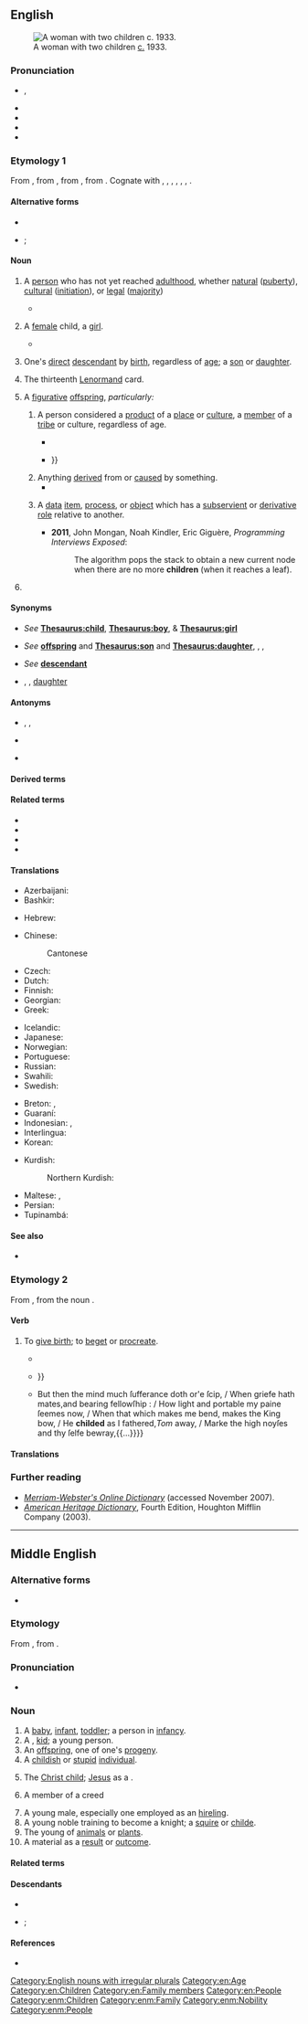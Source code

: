 {{also|Child|Child.}}
==English==
[[File:MDRBobMomSmall.jpg|right|thumb|A woman with two children [[circa|c.]] 1933.]]

===Pronunciation===
* {{enPR|chīld}}, {{IPA|en|/t͡ʃaɪld/}}
* {{audio|en|en-us-child.ogg|Audio (US)}}
* {{audio|en|En-uk-child.ogg|Audio (UK)}}
* {{audio|en|LL-Q1860 (eng)-Back ache-child.wav|Audio}}
* {{rhymes|en|aɪld}}

===Etymology 1===
From {{inh|en|enm|child}}, from {{inh|en|ang|ċild||[[fetus]]; [[female]] [[baby]]; child}}, from {{inh|en|gem-pro|*kelþaz||[[womb]]; [[fetus]]}}, from {{der|en|ine-pro|*ǵelt-||[[womb]]}}. Cognate with {{cog|da|kuld||[[brood]], [[litter]]}}, {{cog|sv|kull||[[brood]], [[litter]]}}, {{cog|is|kelta}}, {{m|is|kjalta||[[lap]]}}, {{cog|got|𐌺𐌹𐌻𐌸𐌴𐌹||[[womb]]}}, {{cog|sa|जर्त}}, {{m|sa|जर्तु||tr=jártu|[[vulva]]}}.

====Alternative forms====
* {{alter|en|childe||archaic}}
* {{sense|plural}} {{alter|en|childrens||intentionally incorrect|nonstandard}}; {{alter|en|childs||nonstandard|rare}}

====Noun====
{{en-noun|children|childer|pl2qual=dialectal or archaic}}

# A [[person]] who has not yet reached [[adulthood]], whether [[natural]] ([[puberty]]), [[cultural]] ([[initiation]]), or [[legal]] ([[majority]])
#: {{ux|en|Go easy on him: he is but a '''child'''.}}
#* {{quote-journal|en|date=2013-06-07|author=Joseph Stiglitz|authorlink=Joseph Stiglitz|volume=188|issue=26|page=19|magazine={{w|The Guardian Weekly}}|title=Globalisation is about taxes too|url=http://www.guardian.co.uk/commentisfree/2013/may/27/globalisation-is-about-taxes-too|passage=It is time the international community faced the reality: we have an unmanageable, unfair, distortionary global tax regime. [&hellip;] It is the starving of the public sector which has been pivotal in America no longer being the land of opportunity – with a '''child''''s life prospects more dependent on the income and education of its parents than in other advanced countries.}}
# {{lb|en|obsolete|specifically}} A [[female]] child, a [[girl]].
#* {{RQ:Shakespeare Winter|III|iii|288|2|passage=A boy, or a '''Childe''' I wonder?}}
# {{lb|en|with possessive}} One's [[direct]] [[descendant]] by [[birth]], regardless of [[age]]; a [[son]] or [[daughter]].
#: {{ux|en|My youngest '''child''' is forty-three this year.}}
# {{lb|en|cartomancy}} The thirteenth [[Lenormand]] card.
# {{lb|en|figurative}} A [[figurative]] [[offspring]], ''particularly:''
## A person considered a [[product]] of a [[place]] or [[culture]], a [[member]] of a [[tribe]] or culture, regardless of age.
##: {{ux|en|The '''children''' of Israel.}}
##: {{ux|en|He is a '''child''' of his times.}}
##* {{quote-book|en|year=1984|author=Mary Jane Matz|authorlink=Mary Jane Phillips-Matz|title=The Many Lives of Otto Kahn: A Biography|page=5|passage=For more than forty years, he preached the creed of art and beauty. He was heir to the ancient wisdom of Israel, a '''child''' of Germany, a subject of Great Britain, later an American citizen, but in truth a citizen of the world.}}
##* {{quote-book|en|year=2009|author=Edward John Moreton Dunsany|authorlink=Edward Plunkett, 18th Baron of Dunsany|title={{w|The Last Book of Wonder|Tales of Wonder}}|page=64|passage=Plash-Goo was of the '''children''' of the giants, whose sire was Uph. And the lineage of Uph had dwindled in bulk for the last five hundred years, till the giants were now no more than fifteen foot high; but Uph ate elephants{{...}}}}
## Anything [[derive]]d from or [[cause]]d by something.
##* {{quote-book|en|year=1991|author=Salman Rushdie|authorlink=Salman Rushdie|title={{w|Midnight's '''Children'''}}|passage=Poverty, disease, and despair are the '''children''' of war.}}
## {{lb|en|computing}} A [[data]] [[item]], [[process]], or [[object]] which has a [[subservient]] or [[derivative]] [[role]] relative to another.
##: {{ux|en|The '''child''' node then stores the actual data of the parent node.}}
##* '''2011''', John Mongan, Noah Kindler, Eric Giguère, ''Programming Interviews Exposed'':
##*: The algorithm pops the stack to obtain a new current node when there are no more '''children''' (when it reaches a leaf).
# {{alt form|en|childe||youth of noble birth}}

====Synonyms====
* {{sense|young person}} ''See'' '''[[Thesaurus:child]]''', '''[[Thesaurus:boy]]''', & '''[[Thesaurus:girl]]'''
* {{sense|offspring}} ''See'' '''[[offspring]]''' and '''[[Thesaurus:son]]''' and '''[[Thesaurus:daughter]]''', {{l|en|binary clone}}, {{l|en|progeny}}, {{l|en|hybrid}}
* {{sense|descendant}} ''See'' '''[[descendant]]'''
* {{sense|product of a place or era}} {{l|en|product}}, {{l|en|son}} {{qualifier|male}}, [[daughter]] {{qualifier|female}}

====Antonyms====
* {{sense|daughter or son}} {{l|en|father}}, {{l|en|mother}}, {{l|en|parent}}
* {{sense|person below the age of adulthood}} {{l|en|adult}}
* {{sense|data item, process or object in a subordinate role}} {{l|en|parent}}

====Derived terms====
{{col3|en
|boomerang child
|childhood
|childish
|childless
|childlike
|childlove
|childlover
|love child
|manchild
|middle child
|once a man, twice a child
|only child
|perpetual child
|problem child
|schoolchild
|snowchild
|war child
|with child
}}

====Related terms====
* {{l|en|chield}}
* {{l|en|Child}}
* {{l|en|childe}}
* {{l|en|Childermas}}

====Translations====
{{trans-top|a female or male child, a daughter or son}}{{multitrans|data=
* Abkhaz: {{tt|ab|аԥшқа|sc=Cyrl}}, {{tt|ab|асаби|sc=Cyrl}}
* Adyghe: {{tt|ady|сабый}}
* Afrikaans: {{tt+|af|kind}}
* Albanian: {{tt+|sq|fëmijë|n}}, {{tt|sq|bemile|f}} (old tosk), {{tt|sq|kalaman|m}}
* Amharic: {{tt|am|ልጅ|sc=Ethi}}, {{tt|am|ብላቴና|sc=Ethi}}
* Arabic: {{tt+|ar|وَلَد|m}}, {{qualifier|son}} {{tt+|ar|اِبْن|m}}, {{qualifier|daughter}} {{tt|ar|اِبْنَة|f}}
* Aragonese: {{t-needed|an}}
* Aramaic:
*: Classical Syriac: {{tt|syc|ܙܪܥܐ|sc=Syrc}}
* Armenian: {{tt+|hy|երեխա}}, {{tt+|hy|զավակ}}
* Assamese: {{tt|as|ল’ৰা-ছোৱালী}}, {{tt|as|ছলি}}, {{tt|as|শিশু}}
* Asturian: {{tt+|ast|fíu|m}}, {{tt+|ast|fía|f}}
* Avar: {{tt|av|лъимер|sc=Cyrl}}
* Azerbaijani: {{tt+|az|uşaq}}, {{tt+|az|bala}}, {{tt+|az|çağa}}, {{tt+|az|övlad}}
* Baluchi: {{tt|bal|چک|tr=cukk}}
* Bashkir: {{tt|ba|бала|sc=Cyrl}}
* Basque: {{tt+|eu|sein}}, {{tt|eu|ume}}
* Belarusian: {{tt|be|дзіця́|n}}, {{tt|be|дзіцё|n}}, {{tt|be|рабёнак|m}}
* Bengali: {{tt|bn|শিশু|sc=Beng}}, {{tt|bn|ওলদ|sc=Beng}}
* Borôro: {{tt|bor|ore}}
* Bouyei: {{tt|pcc|leg}}
* Breton: {{tt+|br|bugel|m}}
* Bulgarian: {{tt+|bg|дете́|n}}, {{tt+|bg|ро́жба|f}}
* Burmese: {{tt+|my|ကလေး|sc=Mymr}}
* Catalan: {{tt+|ca|nen}}, {{tt+|ca|nena|f}}, {{tt+|ca|fill|m}} {{qualifier|son}}, {{tt+|ca|filla|f}} {{qualifier|daughter}}
* Central Melanau: {{tt|mel|aneak}}
* Chechen: {{tt|ce|бер}}
* Cherokee: {{tt|chr|ᎠᏳᎴ}}, {{tt|chr|ᎠᏲᏟ}}
* Chickasaw: {{tt|cic|chipota}}, {{tt|cic|inchipota}}
* Chinese:
*: Cantonese: {{tt|yue|仔女|tr=zai2 neoi5|sc=Hani}}, {{tt+|yue|細路|tr=sai3 lou6|sc=Hani}}, {{tt+|yue|細蚊仔|tr=sai3 man1 zai2|sc=Hani}}, {{tt|yue|細路哥|tr=sai3 lou6 go1|sc=Hani}}, {{tt+|yue|細路仔|tr=sai3 lou4 zai2|sc=Hani}}
*: Dungan: {{tt|dng|хэзы}}, {{tt|dng|щёхэр}}, {{tt|dng|вава}}, {{tt|dng|ва}}
*: Hakka: {{tt|hak|細人仔}}, {{tt|hak|细人仔|tr=se-ngìn-è}}
*: Mandarin: {{tt+|cmn|小孩|tr=xiǎohái|sc=Hani}}, {{tt+|cmn|小孩子|tr=xiǎoháizi|sc=Hani}}, {{tt+|cmn|孩子|tr=háizi|sc=Hani}}, {{tt+|cmn|小孩兒|sc=Hani}}, {{tt+|cmn|小孩儿|tr=xiǎoháir|sc=Hani}}
*: Min Dong: {{tt|cdo|伲囝|tr=niè-giāng|sc=Hani}}
*: Min Nan: {{tt+|nan|囡仔|tr=gín-á|sc=Hani}}
*:: Teochew: {{tt|nan|孥囝|tr=nou5 gian2|sc=Hani}}
*: Wu: {{tt|wuu|小囡|tr=xiau noe|sc=Hani}}
* Chuanqiandian Cluster Miao: {{tt|cqd|lx}} {{qualifier|Dananshan Miao}}
* Chuvash: {{tt|cv|ача|sc=Cyrl}}
* Cornish: {{tt|kw|flogh}}
* Crimean Tatar: {{tt|crh|bala}}, {{tt|crh|evlât}}
* Czech: {{tt+|cs|dítě|n}}
* Danish: {{tt+|da|barn|n}}, {{tt+|da|børn|p}}
* Dutch: {{tt+|nl|kind|n}}
* Dzongkha: {{t-needed|dz}}
* Egyptian: {{t-egy|ẖrd|m|h=X:r:d-Xrd}}, {{t-egy|ms|m|h=ms-s-Xrd}}
* Elfdalian: {{tt|ovd|kripp|m}}
* Eshtehardi: {{tt|esh|لزک|alt=لَزَک|tr=lazak|sc=fa-Arab}}
* Esperanto: {{qualifier|♂♀}} {{tt+|eo|infano}}, {{qualifier|♀}} {{tt|eo|infanino}}
* Estonian: {{tt+|et|laps}}
* Ewe: {{tt|ee|vi}}
* Extremaduran: {{t-needed|ext}}
* Faroese: {{tt+|fo|barn|n}}
* Finnish: {{tt+|fi|lapsi}}, {{tt+|fi|kakara}} {{qualifier|derogatory, colloquial}}, {{tt+|fi|mukula}} {{qualifier|colloquial}}, {{tt+|fi|muksu}} {{qualifier|colloquial}}, {{tt+|fi|nappula}} {{qualifier|colloquial}}, {{tt+|fi|skidi}} {{qualifier|slang}}, {{tt+|fi|pentu}} {{qualifier|derogatory, colloquial}}, {{tt+|fi|tytär}} {{qualifier|formal, daughter}}, {{tt+|fi|tyttö}} {{qualifier|daughter}}, {{tt+|fi|poika}} {{qualifier|son}}, {{tt|fi|nahkapokaali}} {{qualifier|humorous, slang}}
* French: {{tt+|fr|enfant|m|f}}
* Galician: {{tt+|gl|nena|f}}, {{tt+|gl|neno|m}}
* Georgian: {{tt|ka|ბავშვი|sc=Geor}}, {{tt|ka|შვილი|sc=Geor}}, {{tt|ka|ძე|m|sc=Geor}}, {{tt|ka|ასული|f|sc=Geor}}
* German: {{tt+|de|Kind|n}}
*: Alemannic German: {{tt|gsw|Chind|n}}
* Gothic: {{tt|got|𐍆𐍂𐌰𐍃𐍄𐍃|m}}, {{tt|got|𐌱𐌰𐍂𐌽|n}}
* Greek: {{tt+|el|παιδί|n}}, {{qualifier|formal}} {{tt+|el|τέκνο|n}}
*: Ancient: {{tt|grc|παῖς|m|f}}, {{tt|grc|παίδιον|n}}, {{tt|grc|τέκνον|n}}
* Greenlandic: {{tt|kl|meeraq}}
* Gujarati: {{tt+|gu|બાળક|sc=Gujr}}
* Haitian Creole: {{tt|ht|timoun}}
* Hausa: {{tt|ha|ya’ya}}
* Hawaiian: {{tt|haw|keiki}}
* Hebrew: {{tt+|he|יֶלֶד|m|tr=yéled|sc=Hebr}} (male child or child in general), {{tt|he|יַלְדָּה|f|tr=yaldá|sc=Hebr}} (female child), {{tt+|he|בֵּן|m|tr=ben|sc=Hebr}} (son), {{tt+|he|בַּת|f|tr=bat|sc=Hebr}} (daughter)
* Hindi: {{tt+|hi|बच्चा|m|sc=Deva}}, {{qualifier|son}} {{tt+|hi|बेटा|m|sc=Deva}}, {{qualifier|daughter}} {{tt+|hi|बेटी|f|sc=Deva}}, {{tt+|hi|शिशु|m|sc=Deva}}, {{tt+|hi|बालक|m|sc=Deva}}, {{tt+|hi|लड़का|m}}, {{tt+|hi|लड़की|f}}, {{tt+|hi|छोरा|m}}, {{tt+|hi|छोरी|f}}, {{tt+|hi|बच्ची|f}}, {{tt+|hi|बचा|m}}, {{tt+|hi|बालक|m}}, {{tt+|hi|बालकी|f}}, {{tt+|hi|बालिका|f}}
* Hungarian: {{tt+|hu|gyerek}}, {{tt+|hu|gyermek}} {{qualifier|legal, medical or literary}}
* Iban: {{tt|iba|anak}}
* Icelandic: {{tt+|is|barn|n}}, {{tt+|is|krakki|m}}
* Ido: {{qualifier|♂♀}} {{tt+|io|infanto}}, {{qualifier|♂}} {{tt+|io|infantulo}}, {{qualifier|♀}} {{tt+|io|infantino}}, {{qualifier|♂♀}} {{tt+|io|puero}}, {{qualifier|♂}} {{tt+|io|puerulo}}, {{qualifier|♀}} {{tt+|io|puerino}}, {{qualifier|♂♀}} {{tt+|io|filio}}, {{qualifier|♂}} {{tt+|io|filiulo}}, {{qualifier|♀}} {{tt+|io|filiino}}
* Igbo: {{t-needed|ig}}
* Ilocano: {{tt|ilo|anak}}
* Inari Sami: {{tt|smn|páárnáš}}
* Indonesian: {{tt+|id|anak}}, {{tt|id|kanak}}
* Ingrian: {{tt|izh|lapsi}}
* Interlingua: {{tt+|ia|filia|f}}
* Irish: {{tt+|ga|páiste|m}}, {{tt+|ga|clann|f}} (collective)
* Italian: {{tt+|it|bambino|m}}, {{tt+|it|bambina|f}}, {{tt+|it|figlio|m}}, {{tt+|it|figlia|f}}
* Jamaican Creole: {{tt|jam|pickney}}
* Japanese: {{tt+|ja|子供|tr=こども, kodomo}}, {{tt+|ja|子|tr=こ, ko}}
* Javanese: {{tt|jv|anak}}, {{tt+|jv|putra}}, {{tt+|jv|bocah}}, {{tt|jv|laré}}
* Judeo-Tat: {{tt|jdt|гIэиль}}
* Kabuverdianu: {{tt|kea|fidju}}
* Kabyle: {{tt|kab|agrud|m}}
* Kalenjin: {{tt|kln|lakwet}}
* Kannada: {{tt+|kn|ಹಸುಳೆ|sc=Knda}}, {{tt+|kn|ಮಗು|sc=Knda}}
* Karakalpak: {{t-needed|kaa}}
* Kashubian: {{tt|csb|òtrok|m}}
* Kazakh: {{tt+|kk|бала|sc=Cyrl}}
* Khmer: {{tt+|km|កូន|tr=koon|sc=Khmr}}
* Kikuyu: {{tt|ki|mwana|c1}}
* Korean: {{tt+|ko|어린이}}, {{tt+|ko|아이}}
* Krio: {{tt|kri|pikin}}
* Kumyk: {{tt|kum|яш}}
* Kurdish:
*: Central Kurdish: {{tt+|ckb|منداڵ}}, {{tt|ckb|مناڵ}}, {{tt+|ckb|زارۆک}}
*: Northern Kurdish: {{tt+|kmr|zarok}}
* Kyrgyz: {{tt+|ky|бала|sc=Cyrl}}, {{tt+|ky|наристе|sc=Cyrl}}
* Ladino: {{tt|lad|kreatura|f|sc=Latn}}, {{tt|lad|kriatura|f|sc=Latn}}
* Laboya: {{tt|lmy|ana}}
* Lao: {{tt+|lo|ເດັກນ້ອຍ}}, {{tt|lo|ລູກ}}, {{tt|lo|ເດັກ}}
* Latgalian: {{tt|ltg|bārns|m}}
* Latin: {{tt+|la|filius|m}}, {{tt+|la|filia|f}}
* Latvian: {{tt+|lv|bērns|m}}
* Lezgi: {{tt|lez|аял|sc=Cyrl}}
{{trans-mid}}
* Lithuanian: {{tt+|lt|vaikas|m}}
* Livonian: {{tt|liv|läpš}}
* Low German: {{tt+|nds|Kind|n}}
* Luganda: {{t-needed|lg}}
* Luhya: {{tt|luy|omwana}}
* Luo: {{tt|luo|nyithindo}}
* Luxembourgish: {{tt|lb|Kand|n}}
* Lü: {{tt|khb|ᦟᦴᧅ}}
* Macedonian: {{tt+|mk|де́те|n}}, {{tt|mk|че́до|n}}
* Malay: {{tt|ms|budak}}, {{tt+|ms|anak}}
*: Rumi: {{tt+|ms|anak}}
*: Jawi: {{tt|ms|انق|sc=Arab}}
* Malayalam: {{tt+|ml|കുട്ടി|sc=Mlym}}
* Maltese: {{tt|mt|tfal|m}}, {{tt|mt|ibna}}, {{tt+|mt|tifel|m}}
* Maori: {{tt|mi|pangore}}, {{tt|mi|tamaiti}}
* Mari: {{tt|chm|ньога}}
* Maricopa: {{tt|mrc|humar}}
* Mazanderani: {{tt|mzn|وچه|tr=vače|sc=fa-Arab}}
* Middle English: {{tt|enm|child}}, {{tt|enm|barn}}
* Mirandese: {{tt|mwl|criança|f}}
* Mon: {{tt|mnw|ကွေန်|tr=kon}}
* Mongolian: {{tt+|mn|хүүхэд|sc=Cyrl}}
* Mwani: {{tt|wmw|mwana}}
* Nama: {{tt|naq|ǀgôa-i}}
* Navajo: {{tt|nv|awééʼ}}, {{tt|nv|áłchíní|p}}
* Ngarrindjeri: {{tt|nay|porli}}
* Nigerian Pidgin: {{tt|pcm|pikin}}
* Norman: {{tt|nrf|êfant|m|f}}, {{tt|nrf|avé|m}}, {{tt|nrf|mousse|m|f}}
* North Frisian:
*: Föhr-Amrum: {{tt|frr|jongen|n}}
*: Mooring: {{tt|frr|bjarn|n}}
*: Sylt: {{tt|frr|Jungen|n}}
* Northern Ohlone: {{tt|cst|šiiniinikma|c-p}}
* Northern Sami: {{tt|se|mánná}}
* Northern Thai: {{tt|nod|ᩃᩪᨠ}}, {{tt|nod|ᨯᩮᩢ᩠ᨠ}}
* Norwegian:
*: Bokmål: {{tt+|no|barn|n}}
*: Nynorsk: {{tt|nn|barn|n}}
* Nyunga: {{tt|nys|koorlingah}}
* O'odham: {{tt|ood|ali}}
* Old Church Slavonic: {{tt|cu|чѧдо|n|sc=Cyrs}}, {{tt|cu|дѣтѧ|n}}
* Old English: {{tt+|ang|ċild|n}}, {{tt+|ang|bearn|n}}
* Old Norse: {{tt|non|barn|n}}
* Old Prussian: {{tt|prg|malnīks}}
* Pali:
*: Devanagari: {{tt|pi|दारको|m|tr=dārako|sc=Deva}}
*: Latin: {{tt|pi|dārako|m}}
* Pashto: {{tt+|ps|ماشوم|m|tr=māšúm|sc=ps-Arab}}, {{t-check|ps|کوچنۍ|tr=kučnəy|sc=ps-Arab}}
* Pennsylvania German: {{t|pdc|Kind|n}}
* Persian: {{tt+|fa|بچه|tr=bačče, bače|sc=fa-Arab}}, {{tt+|fa|کودک|tr=kudak}}, {{tt+|fa|فرزند|tr=farzand}}, {{tt+|fa|کر|tr=kor|sc=fa-Arab}}
* Pite Sami: {{tt|sje|mánná}}
* Pitjantjatjara: {{tt|pjt|tjitji}}
* Plautdietsch: {{tt+|pdt|Kjint|n}}
* Polabian: {{tt|pox|våtrük|m}}
* Polish: {{tt+|pl|dziecko|n}}, {{tt+|pl|dziecię|n}} {{qualifier|dated}}
* Portuguese: {{tt+|pt|filho|m}}, {{tt+|pt|filha|f}}, {{tt+|pt|criança|f}}
* Punjabi: {{tt|pa|ਬੱਚਾ|sc=Guru}}
* Quechua: {{tt+|qu|wamra}}
* Romanian: {{tt+|ro|fiu|m}}, {{tt+|ro|fiică|f}}, {{tt+|ro|copil|m}}, {{tt+|ro|copilă|f}},
* Romansch: {{tt|rm|uffant|m}}, {{tt|rm|affon|m}}, {{tt|rm|unfànt|m}}, {{tt|rm|unfant|m}}, {{tt|rm|iffaunt|m}}
* Russian: {{tt+|ru|ребёнок|m}}, {{tt+|ru|дитя́|n}}, {{tt+|ru|ча́до|n}} {{qualifier|archaic, humorous}}
* Rusyn: {{tt|rue|дїтя|n}}, {{tt|rue|дїти́на|f}}
* Saek: {{tt|skb|แด๊ก}}
* Samogitian: {{tt|sgs|vāks|m}}
* Sanskrit: {{tt+|sa|शिशु|m}}, {{tt+|sa|बालक|m}}, {{tt+|sa|जात|m|n}}
* Santali: {{tt|sat|ᱜᱳᱱ}}
* Scots: {{tt|sco|bairn}}
* Scottish Gaelic: {{tt|gd|pàisde|m}}, {{tt|gd|leanabh|m}}
* Seraiki: {{tt+|skr|ٻال|tr=ɓāl}}
* Serbo-Croatian:
*: Cyrillic: {{tt|sh|дете|n}}, {{tt|sh|дијете|n}}, {{tt|sh|чедо|n}}
*: Roman: {{tt+|sh|dete|n}}, {{tt+|sh|dijete|n}}, {{tt+|sh|čedo|n}}
* Shan: {{tt+|shn|လုၵ်ႈ}}
* Sikkimese: {{t-needed|sip}}
* Sindhi: {{tt|sd|ٻار|tr=ḇāru|alt=ٻارُ|sc=sd-Arab}}
* Sinhalese: {{tt+|si|ළමයා|sc=Sinh}}
* Skolt Sami: {{tt|sms|päärnaž}}
* Slovak: {{tt+|sk|dieťa|n}}
* Slovene: {{tt+|sl|otrok|m}}, {{tt+|sl|dete|n}}
* Slovincian: {{tt|zlw-slv|vuôtrôk|m}}
* Somali: {{tt|so|caruur}}, {{tt|so|canug}}
* Sorbian:
*: Lower Sorbian: {{tt|dsb|źiśe|n}}, {{tt|dsb|góle|n}}
*: Upper Sorbian: {{tt+|hsb|dźěćo}}
* Sotho: {{tt+|st|ngwana}}
* Southern Amami-Oshima: {{tt|ams|warabɨ}}
* Spanish: {{tt+|es|hijo|m}}, {{tt+|es|hija|f}}, {{tt+|es|niño|m}}, {{tt+|es|niña|f}}
* Sundanese: {{tt|su|murangkalih}}
* Swahili: {{tt+|sw|mtoto}}, {{tt+|sw|mwana}}
* Swedish: {{tt+|sv|barn|n}}
* Sylheti: {{tt|syl|ꠛꠣꠁꠌ꠆ꠌꠣ}}, {{tt|syl|ꠢꠥꠞꠥꠔꠣ}}
* Tagalog: {{tt+|tl|anak}}
* Tai Dam: {{tt|blt|ꪩꪴꪀ}}
* Tai Nüa: {{tt|tdd|ᥘᥧᥐ}}
* Tajik: {{tt+|tg|кӯдак|sc=Cyrl}}
* Talysh: {{qualifier|Anbarani}} {{tt|tly|باله|tr=bâla}}, {{qualifier|Asalemi}} {{tt|tly|خردن|tr=xərdan|sc=fa-Arab}}
* Tamil: {{tt+|ta|குழந்தை|sc=Taml}}, {{tt+|ta|மக|sc=Taml}}
* Taos: {{tt|twf|ȕ’úna}}
* Tatar: {{tt+|tt|бала|sc=Cyrl}}
* Telugu: {{tt+|te|పాప}}
* Thai: {{tt+|th|ลูก}}, {{tt+|th|เด็ก}}, {{tt|th|ศิศุ}}
* Tibetan: {{tt|bo|ཕྲུ་གུ}}, {{tt|bo|ཨ་བ}}
* Tigrinya: {{tt|ti|ሕጻን|sc=Ethi}}, {{tt|ti|ቆልዓ|sc=Ethi}}
* Tok Pisin: {{tt|tpi|pikinini}}
* Turkish: {{tt+|tr|çocuk}}
* Turkmen: {{tt|tk|çaga}}
* Tuvan: {{tt|tyv|уруг}}
* Ugaritic: {{tt|uga|𐎊𐎍𐎄}}
* Ukrainian: {{tt+|uk|дити́на|f}}, {{tt|uk|дитя́|n}}, {{tt|uk|дитя́тко|n}}
* Urdu: {{tt|ur|بچہ|m|tr=baccā|sc=ur-Arab}}, {{qualifier|son}} {{tt+|ur|بیٹا|m|tr=beṭā|sc=ur-Arab}}, {{qualifier|daughter}} {{tt|ur|بیٹی|f|tr=beṭī|sc=ur-Arab}}
* Uyghur: {{tt+|ug|بالا|sc=ug-Arab}}
* Uzbek: {{tt+|uz|bola}}
* Veps: {{tt|vep|laps'}}
* Vietnamese: {{tt+|vi|đứa bé}}, {{tt|vi|đứa trẻ}}, {{tt+|vi|con}} (one's child)
* Volapük: {{qualifier|♂♀}} {{tt+|vo|cil}}, {{qualifier|♂}} {{tt+|vo|hicil}}, {{qualifier|♀}} {{tt+|vo|jicil}}, {{qualifier|♂}} {{tt+|vo|son|}}, {{qualifier|♀}} {{tt+|vo|daut}}, {{qualifier|♀}} {{tt|vo|jison}}, {{qualifier|collective}} {{tt|vo|cilef}}
* Votic: {{tt|vot|lahsi}}
* Welsh: {{tt+|cy|plentyn|m}}
* West Frisian: {{tt+|fy|bern|n}}
* Westrobothnian: {{tt|gmq-bot|bån|n}}, {{tt|gmq-bot|omaga|c}}, {{tt|gmq-bot|gnadd|c}}, {{tt|gmq-bot|kläpp|m}}
* Wolof: {{tt+|wo|xale}}, {{tt|wo|gune}}
* Xhosa: {{tt|xh|umntwana}}
* Yiddish: {{tt|yi|קינד|n}}
* Yoruba: {{tt|yo|o̩mo̩}}, {{tt|yo|èwe}}, {{tt|yo|ọmọ}}
* Zazaki: {{tt+|zza|qeç}}, {{tt|zza|tut}}, {{tt|zza|lorek}}
* Zealandic: {{tt|zea|kind|n}}
* Zhuang: {{tt|za|lwg}}, {{tt|za|lwgnyez}}
* Zulu: {{tt+|zu|umntwana|c1|c2}}, {{tt+|zu|ingane|c9|c10}}
* ǃXóõ: {{tt|nmn|ʘqa̰a}}
}}
{{trans-bottom}}

{{trans-top|(''figuratively'') things or abstractions derived from or caused by something}}
{{trans-mid}}
{{trans-bottom}}

{{trans-top|member of a tribe, a people or a race of beings}}
* Azerbaijani: {{t+|az|övlad}}
* Bashkir: {{t|ba|бала|sc=Cyrl}}
{{trans-mid}}
* Hebrew: {{t+|he|בן|m|tr=ben|sc=Hebr}}
{{trans-bottom}}

{{trans-top|a minor}}{{multitrans|data=
* Afrikaans: {{tt+|af|kind}}
* Albanian: {{tt+|sq|fëmijë|n}}
* Arabic: {{tt+|ar|طِفْل|m}}, {{tt|ar|طِفْلَة|f}}
*: Egyptian Arabic: {{tt|arz|عيل|m|tr=ʿayyel|sc=Arab}}, {{tt|arz|طفل|m|tr=ṭefl|sc=Arab}} (infant)
*: Lebanese Arabic: {{tt|apc|وَلَد|m|tr=walad|sc=Arab}}, {{tt|arz|صبي|m|tr=ṣabi|sc=Arab}} {{qualifier|boy/son}}
*: Iraqi Arabic: {{tt|acm|جاهل|m|tr=jāhel|sc=Arab}}
*: North Mesopotamian Arabic: {{tt|ayp|عجي|m|tr=ʿeji|sc=Arab}}
*: Gulf Arabic: {{tt|afb|بزر|m|tr=bazer|sc=Arab}}
*: Moroccan Arabic: {{tt|ary|درّي|m|tr=derri|sc=Arab}}
* Armenian: {{tt+|hy|երեխա}}, {{tt+|hy|մանուկ}}
* Asturian: {{tt+|ast|neñu|m}}, {{tt|ast|ñeñu|m}}
* Azerbaijani: {{tt+|az|uşaq}}, {{tt+|az|bala}}
* Baluchi: {{tt|bal|چک|tr=cukk}}
* Bashkir: {{tt|ba|бала|sc=Cyrl}}
* Breton: {{tt|br|minor|m}}, {{tt|br|minored|p}}
* Bulgarian: {{tt+|bg|дете́|n}}
* Burmese: {{tt+|my|ကလေး|sc=Mymr}}
* Catalan: {{tt+|ca|nen}}
* Chinese:
*: Cantonese {{tt+|yue|細路|tr=sai3 lou6|sc=Hani}}, {{tt+|yue|細蚊仔|tr=sai3 man1 zai2|sc=Hani}}, {{tt|yue|細路哥|tr=sai3 lou6 go1|sc=Hani}}
*: Mandarin: {{tt+|cmn|小孩|tr=xiǎohái|sc=Hani}}, {{tt+|cmn|小孩子|tr=xiǎoháizi|sc=Hani}}, {{tt+|cmn|孩子|tr=háizi|sc=Hani}}, {{tt+|cmn|小孩兒|sc=Hani}}, {{tt+|cmn|小孩儿|tr=xiǎoháir|sc=Hani}}
*: Min Nan: {{tt+|nan|囡仔|tr=gín-á|sc=Hani}}
*:: Teochew: {{tt|nan|孥囝|tr=nou5 gian2|sc=Hani}}
* Crimean Tatar: {{tt|crh|bala}}
* Czech: {{tt+|cs|dítě|n}}
* Danish: {{tt+|da|barn|n}}, {{tt+|da|børn|p}}
* Dutch: {{tt+|nl|kind|n}}
* Esperanto: {{qualifier|male or female}} {{tt+|eo|infano}}, {{qualifier|male}} {{tt|eo|virinfano}}, {{qualifier|female}} {{tt|eo|infanino}}
* Estonian: {{tt+|et|laps}}
* Ewe: {{tt|ee|ɖevi}}
* Fijian: {{tt+|fj|gone}}
* Finnish: {{tt+|fi|lapsi}}, {{tt+|fi|alaikäinen}}
* French: {{tt+|fr|enfant|m}}
* Georgian: {{tt|ka|ბავშვი|sc=Geor}}
* German: {{tt+|de|Kind|n}}
* Greek: {{tt+|el|παιδί|n}}, {{tt+|el|ανήλικος|m}}
* Gujarati: {{tt+|gu|બાળક|sc=Gujr}}
* Hawaiian: {{tt|haw|keiki}}
* Hebrew: {{tt+|he|יֶלֶד|m|tr=yéled|sc=Hebr}}, {{tt|he|יַלְדָּה|f|tr=yaldá|sc=Hebr}}
* Hindi: {{tt+|hi|बच्चा|m|sc=Deva}}, {{tt+|hi|बच्ची|f}}, {{tt+|hi|शिशु|m|sc=Deva}}, {{tt+|hi|बचा|m}}, {{tt+|hi|बालक|m}}, {{tt+|hi|बालकी|f}}, {{tt+|hi|बालिका|f}}
* Hungarian: {{tt+|hu|gyerek}}, {{tt+|hu|gyermek}}
* Icelandic: {{tt+|is|barn}}
* Ido: {{tt+|io|puero}}, {{tt+|io|infanto}}
* Interlingua: {{tt+|ia|infante}}
* Irish: {{tt+|ga|páiste|m}}
{{trans-mid}}
* Italian: {{tt+|it|bambino|m}}, {{tt+|it|bambina|f}}
* Japanese: {{tt+|ja|子供|tr=[[こども]], kodomo|sc=Jpan}}, {{tt+|ja|子|tr=[[こ]], ko|sc=Jpan}}, {{tt+|ja|未成年|tr=mi-seinen|sc=Jpan}}
* Kurdish:
*: Central Kurdish: {{tt|ckb|بچووک}}, {{tt|ckb|مناڵ}}, {{tt+|ckb|منداڵ}}
* Latgalian: {{tt|ltg|bārns|m}}
* Latin: {{tt|la|praetextatus|m}}, {{tt|la|impubes|c}}
* Latvian: {{tt+|lv|bērns|m}}
* Lezgi: {{tt|lez|аял|sc=Cyrl}}
* Lithuanian: {{tt+|lt|vaikas|m}}
* Livonian: {{tt|liv|läpš}}
* Macedonian: {{tt+|mk|де́те|n}}
* Malagasy: {{tt+|mg|zaza}}
* Maltese: {{tt|mt|tifla}}
* Middle English: {{tt|enm|child}}, {{tt|enm|barn}}, {{tt|enm|gerle}}
* Mwani: {{tt|wmw|kisimana}}
* Ngarrindjeri: {{tt|nay|porli}}
* Norman: {{tt|nrf|êfant|m|f}}, {{tt|nrf|avé|m}}, {{tt|nrf|mousse|m|f}}
* Norwegian: {{tt+|no|barn|n}} {{tt+|no|mindreårig|m}}
* Old English: {{tt+|ang|ċild}}
* Persian: {{tt+|fa|بچه|tr=bačče, bače|sc=fa-Arab}}, {{tt+|fa|کودک|tr=kudak|sc=fa-Arab}}, {{tt+|fa|بچ|sc=fa-Arab}} {{qualifier|dialectal}}
* Polish: {{tt+|pl|dziecko|n}}
* Portuguese: {{tt+|pt|criança|f}}, {{tt+|pt|menino|m}}, {{tt+|pt|menina|f}}, {{tt+|pt|miúdo|m}} {{qualifier|Portugal}}
* Potawatomi: {{tt|pot|penoje}}
* Romanian: {{tt+|ro|copil|m}}, {{tt+|ro|copilă|f}}
* Romansch: {{tt|rm|uffant|m}}, {{tt|rm|affon|m}}, {{tt|rm|unfànt|m}}, {{tt|rm|unfant|m}}, {{tt|rm|iffaunt|m}}
* Russian: {{tt+|ru|ребёнок|m}}, {{tt+|ru|дитя́|n}}
* Samogitian: {{tt|sgs|vāks|m}}
* Sanskrit: {{tt+|sa|शिशु|tr=śíśu}}
* Saterland Frisian: {{tt|stq|Bäiden}}
* Scots: {{tt|sco|bairn}}
* Scottish Gaelic: {{tt|gd|pàisde|m}}, {{tt|gd|leanabh|m}}
* Slovene: {{tt+|sl|otrok|m}}
* Sorbian:
*: Lower Sorbian: {{tt|dsb|źiśe|n}}, {{tt|dsb|góle|n}}
* Spanish: {{tt+|es|niño|m}}, {{tt+|es|niña|f}}, {{tt+|es|infante|m}}
* Swahili: {{tt+|sw|mtoto}}
* Swedish: {{tt+|sv|barn}}
* Tagalog: {{tt+|tl|bata}}
* Tok Pisin: {{tt|tpi|pikinini}}
* Turkish: {{tt+|tr|çocuk}}
* Ukrainian: {{tt+|uk|дити́на|f}}, {{tt|uk|дитя́|n}}
* Urdu: {{tt|ur|بچہ|m|tr=baccā|sc=ur-Arab}}
* Vietnamese: {{tt+|vi|đứa bé}}, {{tt|vi|đứa trẻ}}
* Welsh: {{tt|cy|plentyn dan oed}}
* West Frisian: {{tt+|fy|bern|n}}
* Yiddish: {{tt|yi|קינד}}
* Zazaki: {{tt+|zza|qeç}}
* Zhuang: {{tt|za|lwgnyez}}
* Zulu: {{tt+|zu|umntwana|c1|c2}}, {{tt+|zu|ingane|c9|c10}}
}}
{{trans-bottom}}

{{trans-top|(''computing'') object which has a subservient or derivative role relative to another object}}
* Chinese:
*: Cantonese {{t+|yue|仔|tr=zai2|sc=Hant}}
* Czech: {{t+|cs|dcera|f}}
* Dutch: {{t+|nl|kind|n}}
* Finnish: {{t|fi|lapsiobjekti}}
* Georgian: {{t|ka|შვილობილი|sc=Geor}}
* Greek: {{t+|el|απότοκος|m}}
{{trans-mid}}
* Icelandic: {{t+|is|barn}}
* Japanese: {{t+|ja|子|tr=[[こ]], ko|sc=Jpan}}
* Norwegian: {{t+|no|barn|n}}
* Portuguese: {{t+|pt|filho|m}}
* Russian: {{t+|ru|доче́рний}}
* Swahili: {{t+|sw|mwana}}
* Swedish: {{t+|sv|barn}}
{{trans-bottom}}

{{checktrans-top}}
* Breton: {{t+check|br|krouadur|m}}, {{qualifier|young child}} {{t+check|br|-ien}}
* Guaraní: {{t-check|gn|mitã'i}}
* Indonesian: {{t+check|id|anak}}, {{t+check|id|bocah}}
* Interlingua: {{t+check|ia|infante}}
* Korean: {{t+check|ko|어린이|sc=Kore}}
{{trans-mid}}
* Kurdish:
*: Northern Kurdish: {{t+check|kmr|zarrok}}
* Maltese: {{t-check|mt|iben}}, {{t+check|mt|tifel}}
* Persian: {{t+check|fa|بَچِّه|tr=bačče|sc=fa-Arab}}
* Tupinambá: {{t-check|tpn|pitanga}}
{{trans-bottom}}

====See also====
* {{l|en|orling}}

===Etymology 2===
From {{inh|en|enm|childen}}, from the noun {{m|enm|child}}.

====Verb====
{{en-verb}}

# {{lb|en|archaic|ambitransitive}} To [[give birth]]; to [[beget]] or [[procreate]].
#* {{RQ:Spenser Faerie Queene|year=1596.2|book=VI|canto=XII|stanza=17|page=512|passage= My liefe (ſayd ſhe) ye know, that long ygo, / Whileſt ye in durance dwelt, ye to me gaue / A little mayde, the which ye '''chylded''' tho&nbsp;; / The ſame againe if now ye liſt to haue, / The ſame is yonder Lady, whom high God did ſaue.}}
#* {{RQ:Fairfax Godfrey of Bulloigne|18|stanza=26|320|And from his fertill hollow wombe forth ran, / (Clad in rare weedes and ſtrange habiliment) / A Nymph, for age able to goe to man, / An hundreth plants beſide (euen in his ſight) / '''Childed''' an hundreth Nymphes, ſo great, ſo dight:{{...}}}}
#* {{RQ:Shakespeare Lear Q1|act=III|scene=v|url=https://books.google.co.nz/books?id=7l4zAQAAMAAJ&pg=PP64|passage={{...}}But then the mind much ſufferance doth or'e ſcip, / When griefe hath mates,&ZeroWidthSpace;and bearing fellowſhip&nbsp;: / How light and portable my paine ſeemes now, / When that which makes me bend, makes the King bow, / He '''childed''' as I fathered,&ZeroWidthSpace;''Tom'' away, / Marke the high noyſes and thy ſelfe bewray,{{...}}}}

====Translations====
{{trans-see|to give birth|give birth}}

===Further reading===
* ''[http://m-w.com/dictionary/child Merriam-Webster's Online Dictionary]'' (accessed November 2007).
* ''[http://www.thefreedictionary.com/child American Heritage Dictionary]'', Fourth Edition, Houghton Mifflin Company (2003).

[[Category:English nouns with irregular plurals]]
[[Category:en:Age]]
[[Category:en:Children]]
[[Category:en:Family members]]
[[Category:en:People]]

----

==Middle English==

===Alternative forms===
* {{alter|enm|chyld|chylde|childe|chelde|cild}}

===Etymology===
From {{inh|enm|ang|ċild}}, from {{inh|enm|gem-pro|*kelþaz}}.

===Pronunciation===
* {{IPA|enm|/tʃiːld/}}

===Noun===
{{enm-noun|pl=children|pl2=childre|pl3=child|pl4=childres}}

# A [[baby]], [[infant]], [[toddler]]; a person in [[infancy]].
# A {{l|en|child}}, [[kid]]; a young person.
# An [[offspring]], one of one's [[progeny]].
# A [[childish]] or [[stupid]] [[individual]].
# {{lb|enm|Chrisitanity}} The [[Christ child]]; [[Jesus]] as a {{l|en|child}}.
# {{lb|enm|figurative}} A member of a creed {{q|usually with the religion in the genitive preposing it}}
# A young male, especially one employed as an [[hireling]].
# A young noble training to become a knight; a [[squire]] or [[childe]].
# The young of [[animals]] or [[plants]].
# A material as a [[result]] or [[outcome]].

====Related terms====
{{rel4|enm|
|child bed
|childberyng
|childen
|Childermasse day
|childhode
|childing
|childissh
|childles
|childly
|childwyte
|knave child
|stepchild
}}

====Descendants====
* {{desc|en|child}}
* {{desc|sco|child}}; {{l|sco|chield}}

====References====
* {{R:MED Online|entry=chīld|pos=n|id=MED7559 |accessdate=2018-04-23}}

[[Category:enm:Children]]
[[Category:enm:Family]]
[[Category:enm:Nobility]]
[[Category:enm:People]]